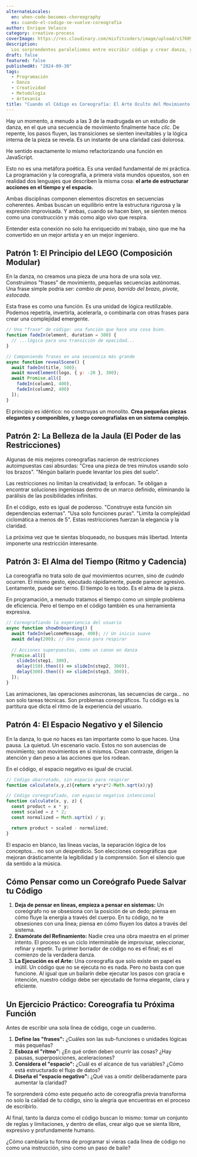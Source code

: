 ```yaml
---
alternateLocales:
  en: when-code-becomes-choreography
  es: cuando-el-codigo-se-vuelve-coreografia
author: Enrique Velasco
category: creative-process
coverImage: https://res.cloudinary.com/misfitcoders/image/upload/v1760912221/eVelasco/covers/article-placeholder.jpg
description:
  Los sorprendentes paralelismos entre escribir código y crear danza, y cómo pensar como un coreógrafo puede hacerte un programador radicalmente mejor.
draft: false
featured: false
publishedAt: "2024-09-30"
tags:
  - Programación
  - Danza
  - Creatividad
  - Metodología
  - Artesanía
title: "Cuando el Código es Coreografía: El Arte Oculto del Movimiento en la Programación"
---
```


Hay un momento, a menudo a las 3 de la madrugada en un estudio de danza, en el que una secuencia de movimiento finalmente hace *clic*. De repente, los pasos fluyen, las transiciones se sienten inevitables y la lógica interna de la pieza se revela. Es un instante de una claridad casi dolorosa.

He sentido exactamente lo mismo refactorizando una función en JavaScript.

Esto no es una metáfora poética. Es una verdad fundamental de mi práctica. La programación y la coreografía, a primera vista mundos opuestos, son en realidad dos lenguajes que describen la misma cosa: **el arte de estructurar acciones en el tiempo y el espacio.**

Ambas disciplinas componen elementos discretos en secuencias coherentes. Ambas buscan un equilibrio entre la estructura rigurosa y la expresión improvisada. Y ambas, cuando se hacen bien, se sienten menos como una construcción y más como algo vivo que respira.

Entender esta conexión no solo ha enriquecido mi trabajo, sino que me ha convertido en un mejor artista y en un mejor ingeniero.

## Patrón 1: El Principio del LEGO (Composición Modular)

En la danza, no creamos una pieza de una hora de una sola vez. Construimos "frases" de movimiento, pequeñas secuencias autónomas. Una frase simple podría ser: *cambio de peso, barrido del brazo, pivote, estocada*.

Esta frase es como una función. Es una unidad de lógica reutilizable. Podemos repetirla, invertirla, acelerarla, o combinarla con otras frases para crear una complejidad emergente.

```javascript
// Una "frase" de código: una función que hace una cosa bien.
function fadeIn(element, duration = 300) {
  // ...lógica para una transición de opacidad...
}

// Componiendo frases en una secuencia más grande
async function revealScene() {
  await fadeIn(title, 500);
  await moveElement(logo, { y: -20 }, 300);
  await Promise.all([
    fadeIn(column1, 400),
    fadeIn(column2, 400)
  ]);
}
```

El principio es idéntico: no construyas un monolito. **Crea pequeñas piezas elegantes y componibles, y luego coreografíalas en un sistema complejo.**

## Patrón 2: La Belleza de la Jaula (El Poder de las Restricciones)

Algunas de mis mejores coreografías nacieron de restricciones autoimpuestas casi absurdas: "Crea una pieza de tres minutos usando solo los brazos". "Ningún bailarín puede levantar los pies del suelo".

Las restricciones no limitan la creatividad; la enfocan. Te obligan a encontrar soluciones ingeniosas dentro de un marco definido, eliminando la parálisis de las posibilidades infinitas.

En el código, esto es igual de poderoso. "Construye esta función sin dependencias externas". "Usa solo funciones puras". "Limita la complejidad ciclomática a menos de 5". Estas restricciones fuerzan la elegancia y la claridad.

La próxima vez que te sientas bloqueado, no busques más libertad. Intenta imponerte una restricción interesante.

## Patrón 3: El Alma del Tiempo (Ritmo y Cadencia)

La coreografía no trata solo de *qué* movimientos ocurren, sino de *cuándo* ocurren. El mismo gesto, ejecutado rápidamente, puede parecer agresivo. Lentamente, puede ser tierno. El tiempo lo es todo. Es el alma de la pieza.

En programación, a menudo tratamos el tiempo como un simple problema de eficiencia. Pero el tiempo en el código también es una herramienta expresiva.

```javascript
// Coreografiando la experiencia del usuario
async function showOnboarding() {
  await fadeIn(welcomeMessage, 400); // Un inicio suave
  await delay(200); // Una pausa para respirar
  
  // Acciones superpuestas, como un canon en danza
  Promise.all([
    slideIn(step1, 300),
    delay(150).then(() => slideIn(step2, 300)),
    delay(300).then(() => slideIn(step3, 300)),
  ]);
}
```
Las animaciones, las operaciones asíncronas, las secuencias de carga... no son solo tareas técnicas. Son problemas coreográficos. Tu código es la partitura que dicta el ritmo de la experiencia del usuario.

## Patrón 4: El Espacio Negativo y el Silencio

En la danza, lo que *no* haces es tan importante como lo que haces. Una pausa. La quietud. Un escenario vacío. Estos no son ausencias de movimiento; son movimientos en sí mismos. Crean contraste, dirigen la atención y dan peso a las acciones que los rodean.

En el código, el espacio negativo es igual de crucial.

```javascript
// Código abarrotado, sin espacio para respirar
function calculate(x,y,z){return x*y+z*2-Math.sqrt(x)/y}

// Código coreografiado, con espacio negativo intencional
function calculate(x, y, z) {
  const product = x * y;
  const scaled = z * 2;
  const normalized = Math.sqrt(x) / y;

  return product + scaled - normalized;
}
```

El espacio en blanco, las líneas vacías, la separación lógica de los conceptos... no son un desperdicio. Son elecciones coreográficas que mejoran drásticamente la legibilidad y la comprensión. Son el silencio que da sentido a la música.

## Cómo Pensar como un Coreógrafo Puede Salvar tu Código

1.  **Deja de pensar en líneas, empieza a pensar en sistemas:** Un coreógrafo no se obsesiona con la posición de un dedo; piensa en cómo fluye la energía a través del cuerpo. En tu código, no te obsesiones con una línea; piensa en cómo fluyen los datos a través del sistema.
2.  **Enamórate del Refinamiento:** Nadie crea una obra maestra en el primer intento. El proceso es un ciclo interminable de improvisar, seleccionar, refinar y repetir. Tu primer borrador de código no es el final; es el comienzo de la verdadera danza.
3.  **La Ejecución es el Arte:** Una coreografía que solo existe en papel es inútil. Un código que no se ejecuta no es nada. Pero no basta con que funcione. Al igual que un bailarín debe ejecutar los pasos con gracia e intención, nuestro código debe ser ejecutado de forma elegante, clara y eficiente.

## Un Ejercicio Práctico: Coreografía tu Próxima Función

Antes de escribir una sola línea de código, coge un cuaderno.

1.  **Define las "frases":** ¿Cuáles son las sub-funciones o unidades lógicas más pequeñas?
2.  **Esboza el "ritmo":** ¿En qué orden deben ocurrir las cosas? ¿Hay pausas, superposiciones, aceleraciones?
3.  **Considera el "espacio":** ¿Cuál es el alcance de tus variables? ¿Cómo está estructurado el flujo de datos?
4.  **Diseña el "espacio negativo":** ¿Qué vas a omitir deliberadamente para aumentar la claridad?

Te sorprenderá cómo este pequeño acto de coreografía previa transforma no solo la calidad de tu código, sino la alegría que encuentras en el proceso de escribirlo.

Al final, tanto la danza como el código buscan lo mismo: tomar un conjunto de reglas y limitaciones, y dentro de ellas, crear algo que se sienta libre, expresivo y profundamente humano.

¿Cómo cambiaría tu forma de programar si vieras cada línea de código no como una instrucción, sino como un paso de baile?
